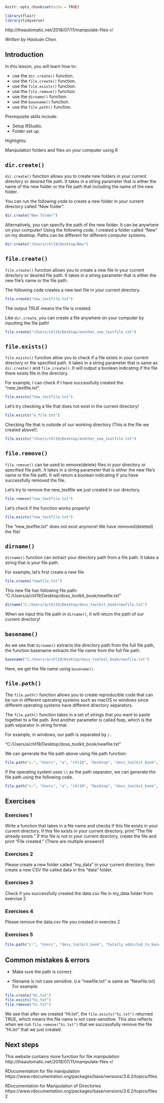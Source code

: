 
```r
knitr::opts_chunk$set(echo = TRUE)

library(flair)
library(tidyverse)
```

http://theautomatic.net/2018/07/11/manipulate-files-r/


*Written by Haoluan Chen.*

## Introduction

In this lesson, you will learn how to:

- use the `dir.create()` function. 
- use the `file.create()` function.
- use the `file.exists()` function.
- use the `file.remove()` function.
- use the `dirname()` function.
- use the `basename()` function.
- use the `file.path()` function.

Prerequisite skills include:

- Setup RStudio.
- Folder set up.

Highlights:

Manipulation folders and files on your computer using R


## `dir.create()`
`dir.create()` function allows you to create new folders in your current directory or desired file path. It takes in a string parameter that is either the name of the new folder or the file path that including the name of the new folder.

You can run the following code to create a new folder in your current directory called "New folder".

```r
dir.create("New folder")
```

Alternatively, you can specify the path of the new folder. It can be anywhere on your computer! Using the following code, I created a folder called "New" on my desktop. Paths can be different for different computer systems.

```r
dir.create("/Users/chl19/Desktop/New")
```

## `file.create()`
`file.create()` function allows you to create a new file in your current directory or desired file path. It takes in a string parameter that is either the new file's name or the file path.

The following code creates a new text file in your current directory.

```r
file.create("new_textfile.txt")
```

The output TRUE means the file is created.

Like `dir.create`, you can create a file anywhere on your computer by inputting the file path!

```r
file.create("/Users/chl19/Desktop/another_new_textfile.txt")
```


## `file.exists()`
`file.exists()` function allow you to check if a file exists in your current directory or the specified path. It takes in a string parameter that is same as `dir.create()` and `file.create()`. It will output a boolean indicating if the file there exists file in the directory.

For example, I can check if I have successfully created the "new_textfile.txt".

```r
file.exists("new_textfile.txt")
```

Let's try checking a file that does not exist in the current directory!

```r
file.exists("a_file.txt")
```

Checking file that is outside of our working directory (This is the file we created above!).

```r
file.exists("/Users/chl19/Desktop/another_new_textfile.txt")
```

## `file.remove()`
`file.remove()` can be used to remove(delete) files in your directory or specified file path. It takes in a string parameter that is either the new file's name or the file path. It will return a boolean indicating if you have successfully removed the file.

Let's try to remove the new_textfile we just created in our directory. 

```r
file.remove("new_textfile.txt") 
```

Let's check if the function works properly! 

```r
file.exists("new_textfile.txt")
```

The "new_textfile.txt" does not exist anymore! We have removed(deleted) the file!


## `dirname()`
`dirname()` function can extract your directory path from a file path. It takes a string that is your file path. 

For example, let's first create a new file

```r
file.create("newfile.txt")
```

This new file has following file path: "C:/Users/a/chl19/Desktop/doss_toolkit_book/newfile.txt"

```r
dirname("C:/Users/a/chl19/Desktop/doss_toolkit_book/newfile.txt")
```

When we input this file path in `dirname()`, it will return the path of our current directory!

## `basename()`
As we see that `dirname()` extracts the directory path from the full file path, the function basename extracts the file name from the full file path. 

```r
basename("C:/Users/a/chl19/Desktop/doss_toolkit_book/newfile.txt")
```

Here, we get the file name using `basename()`.



## `file.path()`
The `file.path()` function allows you to create reproducible code that can be run in different operating systems such as macOS or windows since different operating systems have different directory separators. 

The `file.path()` function takes in a set of strings that you want to paste together to a file path. And another parameter is called fsep, which is the path separator in string format.

For example, in windows, our path is separated by `/.`

"C:/Users/a/chl19/Desktop/doss_toolkit_book/newfile.txt"

We can generate the file path above using file.path function:

```r
file.path("c:", "Users", "a", "chl19", "Desktop", "doss_toolkit_book", "newfile.txt", fsep="/")
```

If the operating system uses `\\` as the path separator, we can generate the file path using the following code.

```r
file.path("c:", "Users", "a", "chl19", "Desktop", "doss_toolkit_book", "newfile.txt", fsep="\\")
```


## Exercises

### Exercises 1 

Write a function that takes in a file name and checks if this file exists in your current directory. If this file exists in your current directory, print "The file already exists." If this file is not in your current directory, create the file and print "File created." (There are multiple answers!)


<!--```{r fileex1, exercise=TRUE, exercise.lines = 8} -->

<!--```-->

<!--```{r fileex1-solution} -->
<!--function(filename){ -->
<!--if (file.exists(filename)) { -->

<!-- print("The file already exists") -->

<!--} else { -->
<!-- file.create(filename) -->
<!--  print("File created") -->
<!--  } -->
<!--} -->

<!--``` -->


### Exercises 2 

Please create a new folder called "my_data" in your current directory, then create a new CSV file called data in this "data" folder. 

<!--```{r fileex2, exercise=TRUE, exercise.lines = 3} -->

<!--``` -->

<!--```{r fileex2-solution} -->
<!--dir.create("my_data") -->
<!--file.create("my_data/data.csv") -->
<!--``` -->

### Exercises 3

Check if you successfully created the data.csv file in my_data folder from exercise 2

<!--```{r fileex3, exercise=TRUE, exercise.lines = 2} -->

<!--``` -->

<!--```{r fileex3-solution} -->
<!--file.exists("my_data/data.csv") -->
<!--``` -->


### Exercises 4

Please remove the data.csv file you created in exercies 2

<!--```{r fileex4, exercise=TRUE, exercise.lines = 2} -->

<!--``` -->

<!--```{r fileex4-solution} -->
<!--file.remove("my_data/data.csv") -->
<!--``` -->


### Exercises 5

```r
file.path("c:", "Users", "doss_toolkit_book", "totally_addicted_to_base", fsep="/")
```

<!--```{r fileex5, echo=FALSE} -->
<!--question("What is the output of above code?", -->
<!--  answer("c:/Users/doss_toolkit_book/totally_addicted_to_base", correct = TRUE), -->
<!--  answer("totally_addicted_to_base"), -->
<!--  answer(TRUE), -->
<!--  answer("c:/Users/doss_toolkit_book") -->
<!--) -->
<!--``` -->

## Common mistakes & errors

- Make sure the path is correct.

- filename is not case sensitive. (i.e "newfile.txt" is same as "Newfile.txt)
For example:

```r
file.create("Hi.txt")
file.exists("hi.txt")
file.remove("hi.txt")
```
We see that after we created "Hi.txt", the `file.exists("hi.txt")` returned TRUE, which means the file name is not case-sensitive.
This also reflects when we run `file.remove("hi.txt")` that we successfully remove the file "Hi.txt" that we just created. 

## Next steps

This website contains more function for file manipulation
http://theautomatic.net/2018/07/11/manipulate-files-r/

RDocumentation for file manipulation
https://www.rdocumentation.org/packages/base/versions/3.6.2/topics/files

RDocumentation for Manipulation of Directories
https://www.rdocumentation.org/packages/base/versions/3.6.2/topics/files2
